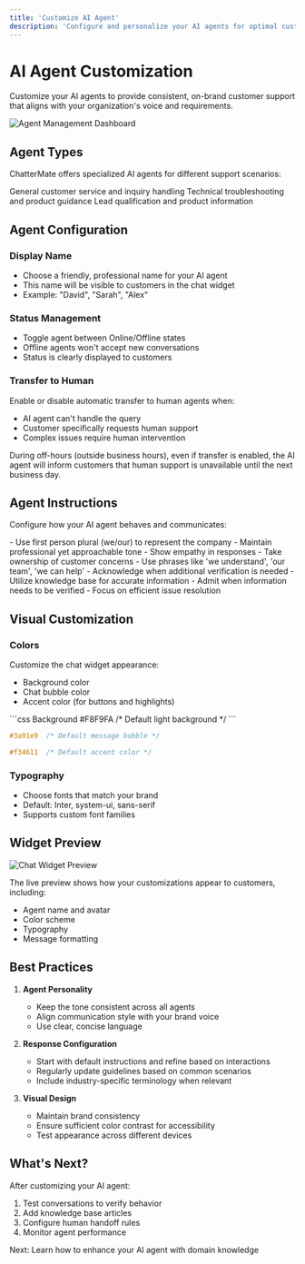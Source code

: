 ```yaml
---
title: 'Customize AI Agent'
description: 'Configure and personalize your AI agents for optimal customer support'
---
```


# AI Agent Customization

Customize your AI agents to provide consistent, on-brand customer support that aligns with your organization's voice and requirements.

<Frame>
  <img src="/images/agent-management.png" alt="Agent Management Dashboard" />
</Frame>

## Agent Types

ChatterMate offers specialized AI agents for different support scenarios:

<CardGroup cols={3}>
  <Card title="Customer Support" icon="headset">
    General customer service and inquiry handling
  </Card>
  <Card title="Technical Support" icon="wrench">
    Technical troubleshooting and product guidance
  </Card>
  <Card title="Sales Lead" icon="money-bill">
    Lead qualification and product information
  </Card>
</CardGroup>

## Agent Configuration

### Display Name
- Choose a friendly, professional name for your AI agent
- This name will be visible to customers in the chat widget
- Example: "David", "Sarah", "Alex"

### Status Management
- Toggle agent between Online/Offline states
- Offline agents won't accept new conversations
- Status is clearly displayed to customers

### Transfer to Human
Enable or disable automatic transfer to human agents when:
- AI agent can't handle the query
- Customer specifically requests human support
- Complex issues require human intervention

<Note>
During off-hours (outside business hours), even if transfer is enabled, the AI agent will inform customers that human support is unavailable until the next business day.
</Note>

## Agent Instructions

Configure how your AI agent behaves and communicates:

<AccordionGroup>
  <Accordion title="Communication Style">
    - Use first person plural (we/our) to represent the company
    - Maintain professional yet approachable tone
    - Show empathy in responses
  </Accordion>
  
  <Accordion title="Response Guidelines">
    - Take ownership of customer concerns
    - Use phrases like 'we understand', 'our team', 'we can help'
    - Acknowledge when additional verification is needed
  </Accordion>
  
  <Accordion title="Knowledge Usage">
    - Utilize knowledge base for accurate information
    - Admit when information needs to be verified
    - Focus on efficient issue resolution
  </Accordion>
</AccordionGroup>

## Visual Customization

### Colors
Customize the chat widget appearance:
- Background color
- Chat bubble color
- Accent color (for buttons and highlights)

<CodeGroup>
```css Background
#F8F9FA  /* Default light background */
```

```css Chat Bubble
#3a91e9  /* Default message bubble */
```

```css Accent
#f34611  /* Default accent color */
```
</CodeGroup>

### Typography
- Choose fonts that match your brand
- Default: Inter, system-ui, sans-serif
- Supports custom font families

## Widget Preview

<Frame>
  <img src="/images/widget-preview.png" alt="Chat Widget Preview" />
</Frame>

The live preview shows how your customizations appear to customers, including:
- Agent name and avatar
- Color scheme
- Typography
- Message formatting

## Best Practices

1. **Agent Personality**
   - Keep the tone consistent across all agents
   - Align communication style with your brand voice
   - Use clear, concise language

2. **Response Configuration**
   - Start with default instructions and refine based on interactions
   - Regularly update guidelines based on common scenarios
   - Include industry-specific terminology when relevant

3. **Visual Design**
   - Maintain brand consistency
   - Ensure sufficient color contrast for accessibility
   - Test appearance across different devices

## What's Next?

After customizing your AI agent:

1. Test conversations to verify behavior
2. Add knowledge base articles
3. Configure human handoff rules
4. Monitor agent performance

<Card title="Knowledge Base" icon="book" href="/features/knowledge-base">
  Next: Learn how to enhance your AI agent with domain knowledge
</Card> 
